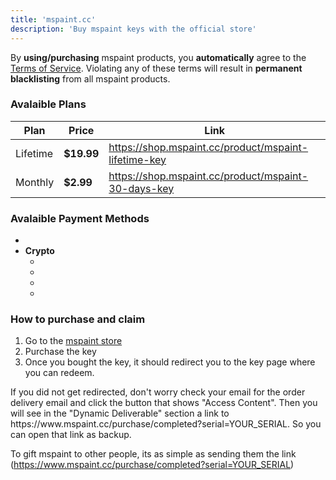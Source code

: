 ```yaml
---
title: 'mspaint.cc'
description: 'Buy mspaint keys with the official store'
---
```


<Callout type="warn">By **using/purchasing** mspaint products, you **automatically** agree to the [Terms of Service](https://www.mspaint.cc/tos). Violating any of these terms will result in **permanent blacklisting** from all mspaint products.</Callout>

### Avalaible Plans
| Plan          | Price      | Link                                                    |
|-------------- | ---------- | ------------------------------------------------------- |
| Lifetime      | **$19.99** | https://shop.mspaint.cc/product/mspaint-lifetime-key    |
| Monthly       | **$2.99**  | https://shop.mspaint.cc/product/mspaint-30-days-key     |  

### Avalaible Payment Methods
- <PaymentItem icon="stripe.webp" name="Credit/Debit Cards, Google Pay (Stripe)" />
- **Crypto**
  - <PaymentItem icon="btc.svg" name="Bitcoin" />
  - <PaymentItem icon="ltc.svg" name="Litecoin" />
  - <PaymentItem icon="eth.svg" name="Ethereum" />
  - <PaymentItem icon="bnb.svg" name="BNB" />

### How to purchase and claim
1. Go to the [mspaint store](https://shop.mspaint.cc/product/mspaint-lifetime-key?store=mspaint&quantity=1&data=faq)
2. Purchase the key
3. Once you bought the key, it should redirect you to the key page where you can redeem.

<Callout type="info">
    If you did not get redirected, don't worry check your email for the order delivery email and click the button that shows "Access Content". Then you will see in the "Dynamic Deliverable" section a link to https://www.mspaint.cc/purchase/completed?serial=YOUR_SERIAL. So you can open that link as backup.
</Callout>

To gift mspaint to other people, its as simple as sending them the link (https://www.mspaint.cc/purchase/completed?serial=YOUR_SERIAL)